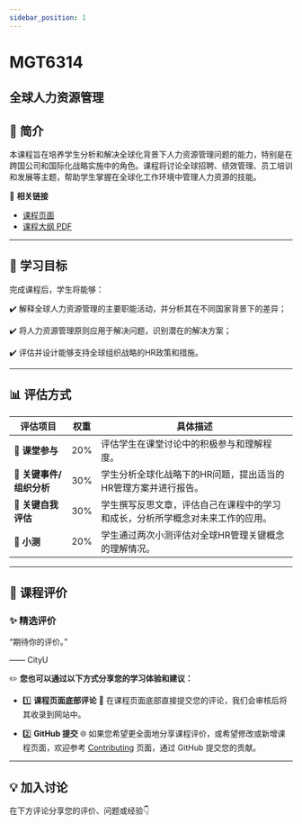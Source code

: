 ```yaml
---
sidebar_position: 1
---
```


# MGT6314
## 全球人力资源管理

## **📘 简介**
本课程旨在培养学生分析和解决全球化背景下人力资源管理问题的能力，特别是在跨国公司和国际化战略实施中的角色。课程将讨论全球招聘、绩效管理、员工培训和发展等主题，帮助学生掌握在全球化工作环境中管理人力资源的技能。

🔗 **相关链接**
- [课程页面](https://www.cityu.edu.hk/catalogue/pg/202425/course/MGT6314.htm)
- [课程大纲 PDF](https://www.cityu.edu.hk/catalogue/pg/202425/course/MGT6314.pdf)

---

## **🎯 学习目标**

完成课程后，学生将能够：

✔️ 解释全球人力资源管理的主要职能活动，并分析其在不同国家背景下的差异；

✔️ 将人力资源管理原则应用于解决问题，识别潜在的解决方案；

✔️ 评估并设计能够支持全球组织战略的HR政策和措施。

---

## **📊 评估方式**

| **评估项目**           | **权重** | **具体描述**                                                                                       |
|-----------------------|---------|---------------------------------------------------------------------------------------------------|
| **📄 课堂参与**        | 20%     | 评估学生在课堂讨论中的积极参与和理解程度。                                                         |
| **📄 关键事件/组织分析** | 30%     | 学生分析全球化战略下的HR问题，提出适当的HR管理方案并进行报告。                                      |
| **📄 关键自我评估**    | 30%     | 学生撰写反思文章，评估自己在课程中的学习和成长，分析所学概念对未来工作的应用。                     |
| **📄 小测**            | 20%     | 学生通过两次小测评估对全球HR管理关键概念的理解情况。                                                 |

---

## **💬 课程评价**

### ✨ **精选评价**
<div className={commentStyles.commentBox}>
    <p className={commentStyles.commentText}>
        “期待你的评价。”
    </p>
    <p className={commentStyles.commentAuthor}>—— CityU</p>
</div>

✏️ **您也可以通过以下方式分享您的学习体验和建议：**

- 1️⃣ **课程页面底部评论**
💬 在课程页面底部直接提交您的评论，我们会审核后将其收录到网站中。

- 2️⃣ **GitHub 提交**
🌐 如果您希望更全面地分享课程评价，或希望修改或新增课程页面，欢迎参考 [Contributing](https://penjc.github.io/CityU/contributing) 页面，通过 GitHub 提交您的贡献。


---

## **💡 加入讨论**

在下方评论分享您的评价、问题或经验👇
<Utterances />